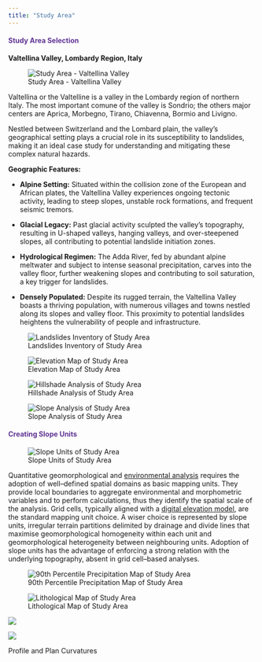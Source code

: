 ```yaml
---
title: "Study Area"
---
```


::: {style="color: #603494;"}
#### **Study Area Selection** {style="color: #603494;"}
:::

**Valtellina Valley, Lombardy Region, Italy**

![Study Area - Valtellina Valley](images/mapp.png)

Valtellina or the Valtelline is a valley in the Lombardy region of northern Italy. The most important comune of the valley is Sondrio; the others major centers are Aprica, Morbegno, Tirano, Chiavenna, Bormio and Livigno.

Nestled between Switzerland and the Lombard plain, the valley's geographical setting plays a crucial role in its susceptibility to landslides, making it an ideal case study for understanding and mitigating these complex natural hazards.

**Geographic Features:**

-   **Alpine Setting:** Situated within the collision zone of the European and African plates, the Valtellina Valley experiences ongoing tectonic activity, leading to steep slopes, unstable rock formations, and frequent seismic tremors.

-   **Glacial Legacy:** Past glacial activity sculpted the valley's topography, resulting in U-shaped valleys, hanging valleys, and over-steepened slopes, all contributing to potential landslide initiation zones.

-   **Hydrological Regimen:** The Adda River, fed by abundant alpine meltwater and subject to intense seasonal precipitation, carves into the valley floor, further weakening slopes and contributing to soil saturation, a key trigger for landslides.

-   **Densely Populated:** Despite its rugged terrain, the Valtellina Valley boasts a thriving population, with numerous villages and towns nestled along its slopes and valley floor. This proximity to potential landslides heightens the vulnerability of people and infrastructure.

![Landslides Inventory of Study Area](images/mapp_landslide.png)

![Elevation Map of Study Area](images/elevation%20map.png)

![Hillshade Analysis of Study Area](images/hillshade.png){fig-align="center"}

![Slope Analysis of Study Area](images/slope.png)

::: {style="color: #603494;"}
#### **Creating Slope Units** {style="color: #603494;"}
:::

![Slope Units of Study Area](images/slope_units.png)

Quantitative geomorphological and [environmental analysis](https://www.sciencedirect.com/topics/earth-and-planetary-sciences/environmental-analysis "Learn more about environmental analysis from ScienceDirect's AI-generated Topic Pages") requires the adoption of well--defined spatial domains as basic mapping units. They provide local boundaries to aggregate environmental and morphometric variables and to perform calculations, thus they identify the spatial scale of the analysis. Grid cells, typically aligned with a [digital elevation model](https://www.sciencedirect.com/topics/earth-and-planetary-sciences/digital-elevation-model "Learn more about digital elevation model from ScienceDirect's AI-generated Topic Pages"), are the standard mapping unit choice. A wiser choice is represented by slope units, irregular terrain partitions delimited by drainage and divide lines that maximise geomorphological homogeneity within each unit and geomorphological heterogeneity between neighbouring units. Adoption of slope units has the advantage of enforcing a strong relation with the underlying topography, absent in grid cell--based analyses.

![90th Percentile Precipitation Map of Study Area](images/precipitation%20map.png)

![Lithological Map of Study Area](images/litho_map.png)

![](images/profile_curvature.png)

![](images/plan_c.png)

Profile and Plan Curvatures
